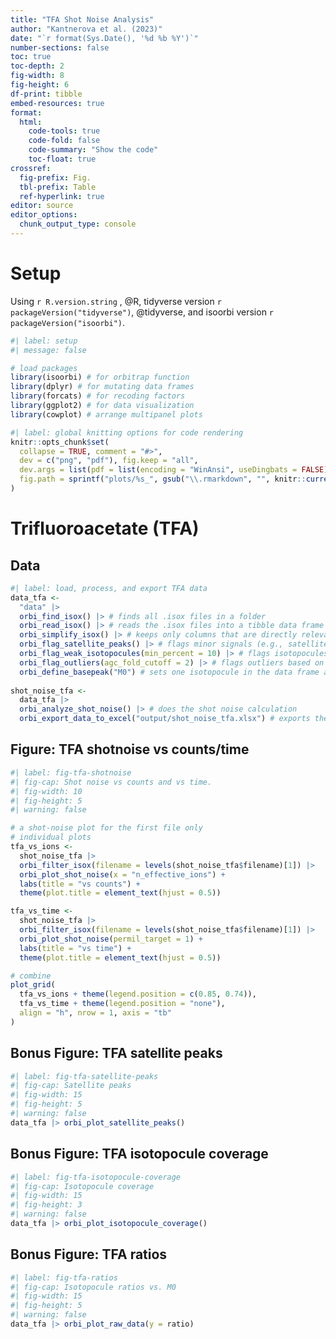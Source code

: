 ---
title: "TFA Shot Noise Analysis"
author: "Kantnerova et al. (2023)"
date: "`r format(Sys.Date(), '%d %b %Y')`"
number-sections: false
toc: true
toc-depth: 2
fig-width: 8
fig-height: 6
df-print: tibble
embed-resources: true
format:
  html:
    code-tools: true
    code-fold: false
    code-summary: "Show the code"
    toc-float: true
crossref:
  fig-prefix: Fig.
  tbl-prefix: Table
  ref-hyperlink: true
editor: source
editor_options:
  chunk_output_type: console
---

# Setup

Using `r R.version.string` , @R, tidyverse version `r packageVersion("tidyverse")`, @tidyverse, and isoorbi version `r packageVersion("isoorbi")`.

```{r}
#| label: setup
#| message: false

# load packages
library(isoorbi) # for orbitrap function
library(dplyr) # for mutating data frames
library(forcats) # for recoding factors
library(ggplot2) # for data visualization
library(cowplot) # arrange multipanel plots
```

```{r, include=FALSE}
#| label: global knitting options for code rendering
knitr::opts_chunk$set(
  collapse = TRUE, comment = "#>",
  dev = c("png", "pdf"), fig.keep = "all",
  dev.args = list(pdf = list(encoding = "WinAnsi", useDingbats = FALSE)),
  fig.path = sprintf("plots/%s_", gsub("\\.rmarkdown", "", knitr::current_input()))
)
```

# Trifluoroacetate (TFA)

## Data

```{r}
#| label: load, process, and export TFA data
data_tfa <- 
  "data" |>
  orbi_find_isox() |> # finds all .isox files in a folder
  orbi_read_isox() |> # reads the .isox files into a tibble data frame
  orbi_simplify_isox() |> # keeps only columns that are directly relevant for isotopocule ratio analysis
  orbi_flag_satellite_peaks() |> # flags minor signals (e.g., satellite peaks) that were reported by IsoX
  orbi_flag_weak_isotopocules(min_percent = 10) |> # flags isotopocules that are not consistently detected in most scans
  orbi_flag_outliers(agc_fold_cutoff = 2) |> # flags outliers based on a TIC x IT criteria
  orbi_define_basepeak("M0") # sets one isotopocule in the data frame as the base peak (ratio denominator)
  
shot_noise_tfa <- 
  data_tfa |>
  orbi_analyze_shot_noise() |> # does the shot noise calculation
  orbi_export_data_to_excel("output/shot_noise_tfa.xlsx") # exports the final dataset into an Excel file
```


## Figure: TFA shotnoise vs counts/time

```{r}
#| label: fig-tfa-shotnoise
#| fig-cap: Shot noise vs counts and vs time.
#| fig-width: 10
#| fig-height: 5
#| warning: false

# a shot-noise plot for the first file only
# individual plots
tfa_vs_ions <-
  shot_noise_tfa |>
  orbi_filter_isox(filename = levels(shot_noise_tfa$filename)[1]) |>
  orbi_plot_shot_noise(x = "n_effective_ions") +
  labs(title = "vs counts") +
  theme(plot.title = element_text(hjust = 0.5))

tfa_vs_time <-
  shot_noise_tfa |>
  orbi_filter_isox(filename = levels(shot_noise_tfa$filename)[1]) |>
  orbi_plot_shot_noise(permil_target = 1) +
  labs(title = "vs time") +
  theme(plot.title = element_text(hjust = 0.5))

# combine
plot_grid(
  tfa_vs_ions + theme(legend.position = c(0.85, 0.74)), 
  tfa_vs_time + theme(legend.position = "none"),
  align = "h", nrow = 1, axis = "tb"
)
```

## Bonus Figure: TFA satellite peaks

```{r}
#| label: fig-tfa-satellite-peaks
#| fig-cap: Satellite peaks
#| fig-width: 15
#| fig-height: 5
#| warning: false
data_tfa |> orbi_plot_satellite_peaks()
```

## Bonus Figure: TFA isotopocule coverage

```{r}
#| label: fig-tfa-isotopocule-coverage
#| fig-cap: Isotopocule coverage
#| fig-width: 15
#| fig-height: 3
#| warning: false
data_tfa |> orbi_plot_isotopocule_coverage()
```

## Bonus Figure: TFA ratios

```{r}
#| label: fig-tfa-ratios
#| fig-cap: Isotopocule ratios vs. M0
#| fig-width: 15
#| fig-height: 5
#| warning: false
data_tfa |> orbi_plot_raw_data(y = ratio)
```

